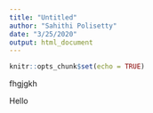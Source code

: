 ```yaml
---
title: "Untitled"
author: "Sahithi Polisetty"
date: "3/25/2020"
output: html_document
---
```


```r
knitr::opts_chunk$set(echo = TRUE)
```

fhgjgkh

Hello